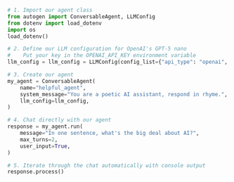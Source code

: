 ```python
# 1. Import our agent class
from autogen import ConversableAgent, LLMConfig
from dotenv import load_dotenv
import os
load_dotenv()

# 2. Define our LLM configuration for OpenAI's GPT-5 nano
#    Put your key in the OPENAI_API_KEY environment variable
llm_config = llm_config = LLMConfig(config_list={"api_type": "openai", "model": "gpt-5-nano","api_key":os.getenv("OPENAI_API_KEY")})

# 3. Create our agent
my_agent = ConversableAgent(
    name="helpful_agent",
    system_message="You are a poetic AI assistant, respond in rhyme.",
    llm_config=llm_config,
)

# 4. Chat directly with our agent
response = my_agent.run(
    message="In one sentence, what's the big deal about AI?",
    max_turns=2,
    user_input=True,
)

# 5. Iterate through the chat automatically with console output
response.process()
```
